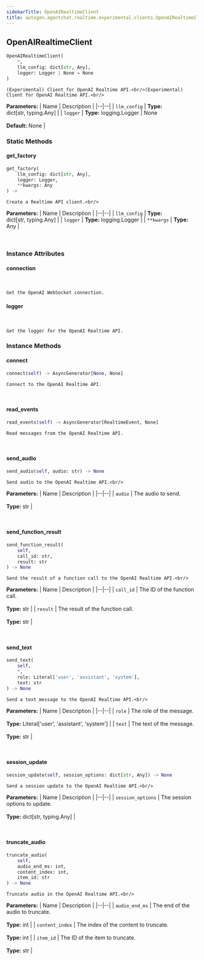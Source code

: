 ```yaml
---
sidebarTitle: OpenAIRealtimeClient
title: autogen.agentchat.realtime.experimental.clients.OpenAIRealtimeClient
---
```

<h2 id="autogen.agentchat.realtime.experimental.clients.OpenAIRealtimeClient" class="doc doc-heading">
    <code class="doc-symbol doc-symbol-heading doc-symbol-class"></code>
    <span class="doc doc-object-name doc-class-name">OpenAIRealtimeClient</span>
</h2>

```python
OpenAIRealtimeClient(
    *,
    llm_config: dict[str, Any],
    logger: Logger | None = None
)
```

    (Experimental) Client for OpenAI Realtime API.<br/>(Experimental) Client for OpenAI Realtime API.<br/>

<b>Parameters:</b>
| Name | Description |
|--|--|
| `llm_config` | **Type:** dict[str, typing.Any] |
| `logger` | **Type:** logging.Logger \| None<br/><br/>**Default:** None |

### Static Methods

<code class="doc-symbol doc-symbol-heading doc-symbol-method"></code>
#### get_factory

```python
get_factory(
    llm_config: dict[str, Any],
    logger: Logger,
    **kwargs: Any
) -> 
```

    Create a Realtime API client.<br/>

<b>Parameters:</b>
| Name | Description |
|--|--|
| `llm_config` | **Type:** dict[str, typing.Any] |
| `logger` | **Type:** logging.Logger |
| `**kwargs` | **Type:** Any |

<br />

### Instance Attributes

<code class="doc-symbol doc-symbol-heading doc-symbol-attribute"></code>
#### connection
<br />

    Get the OpenAI WebSocket connection.

<code class="doc-symbol doc-symbol-heading doc-symbol-attribute"></code>
#### logger
<br />

    Get the logger for the OpenAI Realtime API.

### Instance Methods

<code class="doc-symbol doc-symbol-heading doc-symbol-method"></code>
#### connect

```python
connect(self) -> AsyncGenerator[None, None]
```

    Connect to the OpenAI Realtime API.

<br />

<code class="doc-symbol doc-symbol-heading doc-symbol-method"></code>
#### read_events

```python
read_events(self) -> AsyncGenerator[RealtimeEvent, None]
```

    Read messages from the OpenAI Realtime API.

<br />

<code class="doc-symbol doc-symbol-heading doc-symbol-method"></code>
#### send_audio

```python
send_audio(self, audio: str) -> None
```

    Send audio to the OpenAI Realtime API.<br/>

<b>Parameters:</b>
| Name | Description |
|--|--|
| `audio` | The audio to send.<br/><br/>**Type:** str |

<br />

<code class="doc-symbol doc-symbol-heading doc-symbol-method"></code>
#### send_function_result

```python
send_function_result(
    self,
    call_id: str,
    result: str
) -> None
```

    Send the result of a function call to the OpenAI Realtime API.<br/>

<b>Parameters:</b>
| Name | Description |
|--|--|
| `call_id` | The ID of the function call.<br/><br/>**Type:** str |
| `result` | The result of the function call.<br/><br/>**Type:** str |

<br />

<code class="doc-symbol doc-symbol-heading doc-symbol-method"></code>
#### send_text

```python
send_text(
    self,
    *,
    role: Literal['user', 'assistant', 'system'],
    text: str
) -> None
```

    Send a text message to the OpenAI Realtime API.<br/>

<b>Parameters:</b>
| Name | Description |
|--|--|
| `role` | The role of the message.<br/><br/>**Type:** Literal['user', 'assistant', 'system'] |
| `text` | The text of the message.<br/><br/>**Type:** str |

<br />

<code class="doc-symbol doc-symbol-heading doc-symbol-method"></code>
#### session_update

```python
session_update(self, session_options: dict[str, Any]) -> None
```

    Send a session update to the OpenAI Realtime API.<br/>

<b>Parameters:</b>
| Name | Description |
|--|--|
| `session_options` | The session options to update.<br/><br/>**Type:** dict[str, typing.Any] |

<br />

<code class="doc-symbol doc-symbol-heading doc-symbol-method"></code>
#### truncate_audio

```python
truncate_audio(
    self,
    audio_end_ms: int,
    content_index: int,
    item_id: str
) -> None
```

    Truncate audio in the OpenAI Realtime API.<br/>

<b>Parameters:</b>
| Name | Description |
|--|--|
| `audio_end_ms` | The end of the audio to truncate.<br/><br/>**Type:** int |
| `content_index` | The index of the content to truncate.<br/><br/>**Type:** int |
| `item_id` | The ID of the item to truncate.<br/><br/>**Type:** str |

<br />